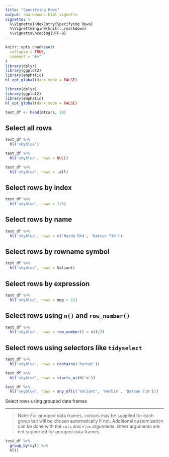 ```yaml
---
title: "Specifying Rows"
output: rmarkdown::html_vignette
vignette: >
  %\VignetteIndexEntry{Specifying Rows}
  %\VignetteEngine{knitr::rmarkdown}
  %\VignetteEncoding{UTF-8}
---
```


```r
knitr::opts_chunk$set(
  collapse = TRUE,
  comment = "#>"
)
library(dplyr)
library(ggplot2)
library(emphatic)
hl_opt_global(dark_mode = FALSE)
```

```r
library(dplyr)
library(ggplot2)
library(emphatic)
hl_opt_global(dark_mode = FALSE)
```

```r
test_df <- head(mtcars, 10)
```

## Select all rows

```r
test_df %>%
  hl('skyblue')
```

```r
test_df %>%
  hl('skyblue', rows = NULL)
```

```r
test_df %>%
  hl('skyblue', rows = .all)
```

## Select rows by index

```r
test_df %>%
  hl('skyblue', rows = 2:5)
```

## Select rows by name

```r
test_df %>%
  hl('skyblue', rows = c('Mazda RX4', 'Datsun 710'))
```

## Select rows by rowname symbol

```r
test_df %>%
  hl('skyblue', rows = Valiant)
```

## Select rows by expression

```r
test_df %>%
  hl('skyblue', rows = mpg > 22)
```

## Select rows using `n()` and `row_number()`

```r
test_df %>%
  hl('skyblue', rows = row_number() > n()/2)
```

## Select rows using selectors like `tidyselect`

```r
test_df %>%
  hl('skyblue', rows = contains('hornet'))
```

```r
test_df %>%
  hl('skyblue', rows = starts_with('m'))
```

```r
test_df %>%
  hl('skyblue', rows = any_of(c('Valiant', 'Herbie', 'Datsun 710')))
```

Select rows using grouped data frames

------------------------------------------------------------------------

> Note: For grouped data frames, colours may be supplied for each group but will be chosen automatically if not. Additional customization can be done with the `cols` and `elem` arguments. Other arguments are not supported for grouped data frames.

```r
test_df %>%
  group_by(cyl) %>%
  hl()
```
